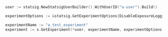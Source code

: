 ```go
user := statsig.NewStatsigUserBuilder().WithUserID("a-user").Build()

experimentOptions := &statsig.GetExperimentOptions{DisableExposureLogging: false}

experimentName := "a_test_experiment"
experiment := s.GetExperiment(*user, experimentName, experimentOptions)
```
